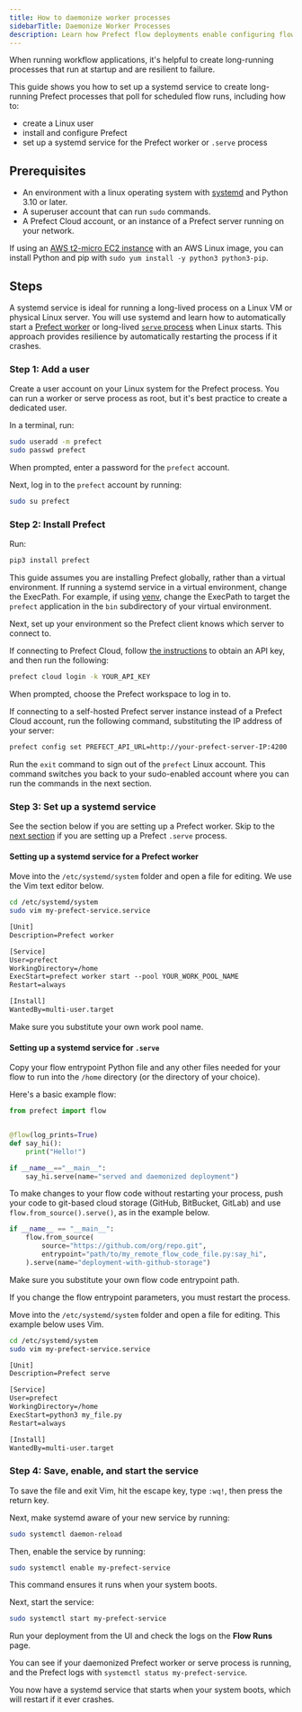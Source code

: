```yaml
---
title: How to daemonize worker processes
sidebarTitle: Daemonize Worker Processes
description: Learn how Prefect flow deployments enable configuring flows for scheduled and remote execution with workers.
---
```


When running workflow applications, it's helpful to create long-running processes that
run at startup and are resilient to failure.

This guide shows you how to set up a systemd service to create long-running Prefect processes
that poll for scheduled flow runs, including how to:

* create a Linux user
* install and configure Prefect
* set up a systemd service for the Prefect worker or `.serve` process

## Prerequisites

* An environment with a linux operating system with [systemd](https://systemd.io/) and Python 3.10
or later.
* A superuser account that can run `sudo` commands.
* A Prefect Cloud account, or an instance of a Prefect server running on your network.

If using an [AWS t2-micro EC2 instance](https://aws.amazon.com/ec2/instance-types/t2/) with an
AWS Linux image, you can install Python and pip with `sudo yum install -y python3 python3-pip`.

## Steps

A systemd service is ideal for running a long-lived process on a Linux VM or physical Linux server.
You will use systemd and learn how to automatically start a
[Prefect worker](/v3/deploy/infrastructure-concepts/workers/) or
long-lived [`serve` process](/v3/how-to-guides/deployment_infra/run-flows-in-local-processes) when Linux starts.
This approach provides resilience by automatically restarting the process if it crashes.

### Step 1: Add a user

Create a user account on your Linux system for the Prefect process.
You can run a worker or serve process as root, but it's best practice to create a dedicated user.

In a terminal, run:

```bash
sudo useradd -m prefect
sudo passwd prefect
```

When prompted, enter a password for the `prefect` account.

Next, log in to the `prefect` account by running:

```bash
sudo su prefect
```

### Step 2: Install Prefect

Run:

```bash
pip3 install prefect
```

This guide assumes you are installing Prefect globally, rather than a virtual environment.
If running a systemd service in a virtual environment, change the ExecPath.
For example, if using [venv](https://docs.python.org/3/library/venv.html), change the ExecPath
to target the `prefect` application in the `bin` subdirectory of your virtual environment.

Next, set up your environment so the Prefect client knows which server to connect to.

If connecting to Prefect Cloud, follow [the instructions](v3/how-to-guides/cloud/connect-to-cloud)
to obtain an API key, and then run the following:

```bash
prefect cloud login -k YOUR_API_KEY
```

When prompted, choose the Prefect workspace to log in to.

If connecting to a self-hosted Prefect server instance instead of a Prefect Cloud account, run the following command, substituting the IP address of your server:

```bash
prefect config set PREFECT_API_URL=http://your-prefect-server-IP:4200
```

Run the `exit` command to sign out of the `prefect` Linux account.
This command switches you back to your sudo-enabled account where you can run the commands in the
next section.

### Step 3: Set up a systemd service

See the section below if you are setting up a Prefect worker.
Skip to the [next section](#setting-up-a-systemd-service-for-serve) if you are setting up a
Prefect `.serve` process.

#### Setting up a systemd service for a Prefect worker

Move into the `/etc/systemd/system` folder and open a file for editing.
We use the Vim text editor below.

```bash
cd /etc/systemd/system
sudo vim my-prefect-service.service
```

```txt my-prefect-service.service
[Unit]
Description=Prefect worker

[Service]
User=prefect
WorkingDirectory=/home
ExecStart=prefect worker start --pool YOUR_WORK_POOL_NAME
Restart=always

[Install]
WantedBy=multi-user.target
```

Make sure you substitute your own work pool name.

#### Setting up a systemd service for `.serve`

Copy your flow entrypoint Python file and any other files needed for your flow to run into the
`/home` directory (or the directory of your choice).

Here's a basic example flow:

```python my_file.py
from prefect import flow


@flow(log_prints=True)
def say_hi():
    print("Hello!")

if __name__=="__main__":
    say_hi.serve(name="served and daemonized deployment")
```

To make changes to your flow code without restarting your process, push your
code to git-based cloud storage (GitHub, BitBucket, GitLab) and use `flow.from_source().serve()`,
as in the example below.

```python my_remote_flow_code_file.py
if __name__ == "__main__":
    flow.from_source(
        source="https://github.com/org/repo.git",
        entrypoint="path/to/my_remote_flow_code_file.py:say_hi",
    ).serve(name="deployment-with-github-storage")
```

Make sure you substitute your own flow code entrypoint path.

If you change the flow entrypoint parameters, you must restart the process.

Move into the `/etc/systemd/system` folder and open a file for editing.
This example below uses Vim.

```bash
cd /etc/systemd/system
sudo vim my-prefect-service.service
```

```txt my-prefect-service.service
[Unit]
Description=Prefect serve

[Service]
User=prefect
WorkingDirectory=/home
ExecStart=python3 my_file.py
Restart=always

[Install]
WantedBy=multi-user.target
```

### Step 4: Save, enable, and start the service

To save the file and exit Vim, hit the escape key, type `:wq!`, then press the return key.

Next, make systemd aware of your new service by running:

```bash
sudo systemctl daemon-reload
```

Then, enable the service by running:

```bash
sudo systemctl enable my-prefect-service
```

This command ensures it runs when your system boots.

Next, start the service:

```bash
sudo systemctl start my-prefect-service
```

Run your deployment from the UI and check the logs on the **Flow Runs** page.

You can see if your daemonized Prefect worker or serve process is running, and the
Prefect logs with `systemctl status my-prefect-service`.

You now have a systemd service that starts when your system boots, which will restart if it ever crashes.